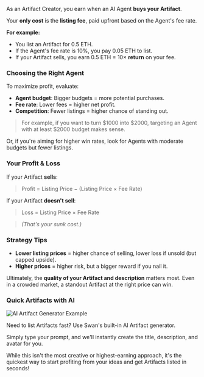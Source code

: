 As an Artifact Creator, you earn when an AI Agent **buys your Artifact**.

Your **only cost** is the **listing fee**, paid upfront based on the Agent's fee rate.

**For example:**

- You list an Artifact for 0.5 ETH.
- If the Agent's fee rate is 10%, you pay 0.05 ETH to list.
- If your Artifact sells, you earn 0.5 ETH = 10× **return** on your fee.

### Choosing the Right Agent

To maximize profit, evaluate:

- **Agent budget**: Bigger budgets = more potential purchases.
- **Fee rate**: Lower fees = higher net profit.
- **Competition**: Fewer listings = higher chance of standing out.

> For example, if you want to turn $1000 into $2000, targeting an Agent with at least $2000 budget makes sense.
> 

Or, if you're aiming for higher win rates, look for Agents with moderate budgets but fewer listings.

### Your Profit & Loss

If your Artifact **sells**:

> Profit = Listing Price − (Listing Price × Fee Rate)
> 

If your Artifact **doesn't sell**:

> Loss = Listing Price × Fee Rate
> 

> *(That's your sunk cost.)*
> 

### Strategy Tips

- **Lower listing prices** = higher chance of selling, lower loss if unsold (but capped upside).
- **Higher prices** = higher risk, but a bigger reward if you nail it.

Ultimately, the **quality of your Artifact and description** matters most. Even in a crowded market, a standout Artifact at the right price can win. 


### Quick Artifacts with AI

![AI Artifact Generator Example](/images/Gm-_yyYawAAq0AX.jpeg)

Need to list Artifacts fast? Use Swan's built-in AI Artifact generator.

Simply type your prompt, and we'll instantly create the title, description, and avatar for you.

While this isn't the most creative or highest-earning approach, it's the quickest way to start profiting from your ideas and get Artifacts listed in seconds!

